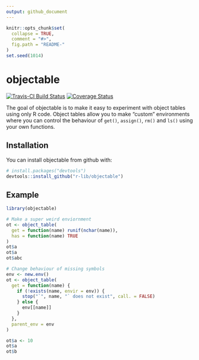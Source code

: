 ```yaml
---
output: github_document
---
```


<!-- README.md is generated from README.Rmd. Please edit that file -->

```r
knitr::opts_chunk$set(
  collapse = TRUE,
  comment = "#>",
  fig.path = "README-"
)
set.seed(1014)
```

# objectable

[![Travis-CI Build Status](https://travis-ci.org/r-lib/objectable.svg?branch=master)](https://travis-ci.org/r-lib/objectable)
[![Coverage Status](https://img.shields.io/codecov/c/github/r-lib/objectable/master.svg)](https://codecov.io/github/r-lib/objectable?branch=master)

The goal of objectable is to make it easy to experiment with object tables using only R code. Object tables allow you to make "custom" environments where you can control the behaviour of `get()`, `assign()`, `rm()` and `ls()` using your own functions.

## Installation

You can install objectable from github with:

```r
# install.packages("devtools")
devtools::install_github("r-lib/objectable")
```

## Example

```r
library(objectable)

# Make a super weird enviornment
ot <- object_table(
  get = function(name) runif(nchar(name)),
  has = function(name) TRUE
)
ot$a
ot$a
ot$abc
```

```r
# Change behaviour of missing symbols
env <- new.env()
ot <- object_table(
  get = function(name) {
    if (!exists(name, envir = env)) {
      stop("`", name, "` does not exist", call. = FALSE)
    } else {
      env[[name]]
    }
  },
  parent_env = env
)

ot$a <- 10
ot$a
ot$b
```


